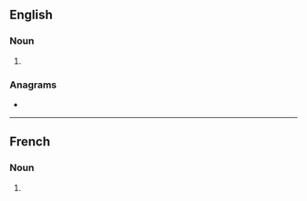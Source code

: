 {{also|catalans|cataláns}}
==English==

===Noun===
{{head|en|noun form}}

# {{plural of|en|Catalan}}

===Anagrams===
* {{anagrams|en|a=aaaclnst|cantalas}}

----

==French==

===Noun===
{{head|fr|noun form|g=m}}

# {{plural of|fr|Catalan}}